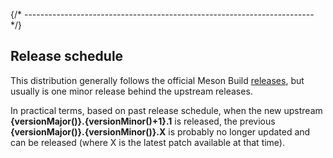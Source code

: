 

{/* ------------------------------------------------------------------------ */}

## Release schedule

This distribution generally follows the official
Meson Build [releases](https://github.com/mesonbuild/meson/releases),
but usually is one minor release behind the upstream releases.

In practical terms, based on past release schedule,
when the new upstream **{versionMajor()}.{versionMinor()+1}.1** is released,
the previous **{versionMajor()}.{versionMinor()}.X**
is probably no longer updated and can be released
(where X is the latest patch available at that time).
